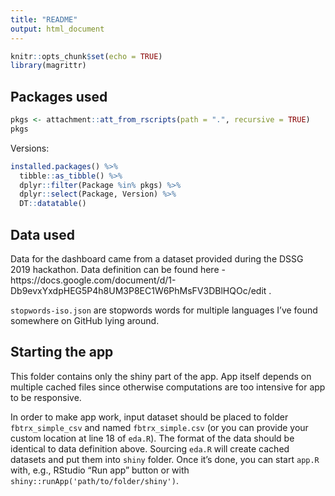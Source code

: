 ```yaml
---
title: "README"
output: html_document
---
```


```r
knitr::opts_chunk$set(echo = TRUE)
library(magrittr)
```

## Packages used

```r
pkgs <- attachment::att_from_rscripts(path = ".", recursive = TRUE)
pkgs
```

Versions:

```r
installed.packages() %>%
  tibble::as_tibble() %>%
  dplyr::filter(Package %in% pkgs) %>%
  dplyr::select(Package, Version) %>%
  DT::datatable()
```

## Data used

Data for the dashboard came from a dataset provided during the DSSG 2019 hackathon. Data definition can be found here - https://docs.google.com/document/d/1-Db9evxYxdpHEG5P4h8UM3P8EC1W6PhMsFV3DBlHQOc/edit .

`stopwords-iso.json` are stopwords words for multiple languages I've found somewhere on GitHub lying around.


## Starting the app

This folder contains only the shiny part of the app. App itself depends on multiple cached files since otherwise computations are too intensive for app to be responsive.

In order to make app work, input dataset should be placed to folder `fbtrx_simple_csv` and named `fbtrx_simple.csv` (or you can provide your custom location at line 18 of `eda.R`). The format of the data should be identical to data definition above. Sourcing `eda.R` will create cached datasets and put them into `shiny` folder. Once it's done, you can start `app.R` with, e.g., RStudio "Run app" button or with `shiny::runApp('path/to/folder/shiny')`.
